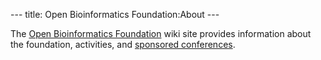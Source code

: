 ---
title: Open Bioinformatics Foundation:About
---

The [[OBF|Open Bioinformatics Foundation]] wiki site provides information about the foundation, activities, and [[BOSC|sponsored conferences]].